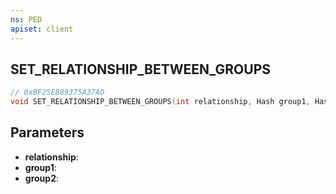 ```yaml
---
ns: PED
apiset: client
---
```

## SET_RELATIONSHIP_BETWEEN_GROUPS

```c
// 0xBF25EB89375A37AD
void SET_RELATIONSHIP_BETWEEN_GROUPS(int relationship, Hash group1, Hash group2);
```


## Parameters
* **relationship**:
* **group1**:
* **group2**: